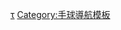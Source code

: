 {{Navbox
|name  =世界沙灘手球錦標賽
|title = [[世界沙灘手球錦標賽]]
|state = {{{state|autocollapse}}}
|listclass = hlist

|group1 =  
|list1=
* [[2004年世界沙灘手球錦標賽|2004 埃及]]
* [[2006年世界沙灘手球錦標賽|2006 巴西]]
* [[2008年世界沙灘手球錦標賽|2008 西班牙]]
* [[2010年世界沙灘手球錦標賽|2010 土耳其]]
* [[2012年世界沙灘手球錦標賽|2012 阿曼]]
* [[2014年世界沙灘手球錦標賽|2014 巴西]]
* [[2016年世界沙灘手球錦標賽|2016 匈牙利]]
* [[2018年世界沙灘手球錦標賽|2018 俄罗斯]]
}}<noinclude>
{{collapsible option}}
[[Category:世界沙灘手球錦標賽|τ]]
[[Category:手球導航模板]]
</noinclude>